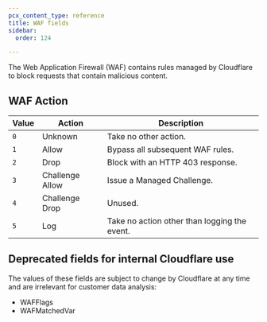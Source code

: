 ```yaml
---
pcx_content_type: reference
title: WAF fields
sidebar:
  order: 124

---
```


The Web Application Firewall (WAF) contains rules managed by Cloudflare to block requests that contain malicious content.

## WAF Action



| Value                                      | Action          | Description                                  |
| ------------------------------------------ | --------------- | -------------------------------------------- |
| <span style="font-weight: 400;">`0`</span> | Unknown         | Take no other action.                        |
| <span style="font-weight: 400;">`1`</span> | Allow           | Bypass all subsequent WAF rules.             |
| <span style="font-weight: 400;">`2`</span> | Drop            | Block with an HTTP 403 response.             |
| <span style="font-weight: 400;">`3`</span> | Challenge Allow | Issue a Managed Challenge.                   |
| <span style="font-weight: 400;">`4`</span> | Challenge Drop  | Unused.                                      |
| <span style="font-weight: 400;">`5`</span> | Log             | Take no action other than logging the event. |



## Deprecated fields for internal Cloudflare use

The values of these fields are subject to change by Cloudflare at any time and are irrelevant for customer data analysis:

* WAFFlags
* WAFMatchedVar

